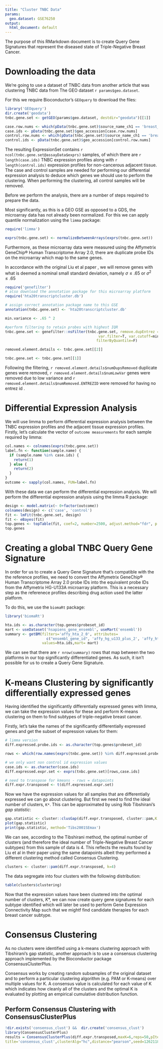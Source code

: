 ```yaml
---
title: "Cluster TNBC Data"
params:
  geo.dataset: GSE76250
output:
  html_document: default
---
```


The purpose of this RMarkdown document is to create Query Gene Signatures that represent the diseased
state of Triple-Negative Breast Cancer.


# Downloading the data
We're going to use a dataset of TNBC data from another article that was clustering TNBC data from The GEO dataset `r params$geo.dataset`.

For this we require Bioconductor's `GEOquery` to download the files:

```r
library('GEOquery')
dir.create('geodata')
tnbc.gene.set <- getGEO(params$geo.dataset, destdir="geodata")[[1]]
```

```r
case.row.nums <- which(pData(tnbc.gene.set)$source_name_ch1 == 'breast_TNBC')
case.ids <- pData(tnbc.gene.set)$geo_accession[case.row.nums]
control.row.nums <- which(pData(tnbc.gene.set)$source_name_ch1 == 'breast_normal tissue')
control.ids <- pData(tnbc.gene.set)$geo_accession[control.row.nums]
```

The resulting ExpressionSet contains `r ncol(tnbc.gene.set@assayData$exprs)` samples, of which there are 
`r length(case.ids)` TNBC expression profiles along with `r length(control.ids)` expression profiles for non-cancerous
adjacent tissue. The case and control samples are needed for performing our differential expression analysis to deduce
which genes we should use to perform the clustering. When performing the clustering, all control samples will be 
removed.

Before we perform the analysis, there are a number of steps required to prepare the data.

Most significantly, as this is a GEO GSE as opposed to a GDS, the microarray data has not already been normalized.
For this we can apply quantile normalization using the `limma` package:

```r
require('limma')

exprs(tnbc.gene.set) <- normalizeBetweenArrays(exprs(tnbc.gene.set))
```

Furthermore, as these microarray data were measured using the Affymetrix GeneChip&reg; Human Transcriptome Array 2.0,
there are duplicate probe IDs on the microarray which map to the same genes.

In accordance with the original Liu et al paper <!-- add reference here -->, we will remove genes with what is deemed a nominal small standard deviation, namely $\sigma \leq .65$ or $\sigma^2 \leq .65$

```r
require('genefilter')
# also download the annotation package for this microarray platform
require('hta20transcriptcluster.db')

# assign correct annotation package name to this GSE
annotation(tnbc.gene.set) <- 'hta20transcriptcluster.db'

min.variance <- .65 ^ 2

#perform filtering to retain probes with highest IQR
tnbc.gene.set <- genefilter::nsFilter(tnbc.gene.set, remove.dupEntrez =T,
                                           var.filter=T, var.cutoff=min.variance,
                                          filterByQuantile=F)

removed.element.details <- tnbc.gene.set[[2]]

tnbc.gene.set <- tnbc.gene.set[[1]]
```

Following the filtering, `r removed.element.details$numDupsRemoved` duplicate genes were removed,
`r removed.element.details$numLowVar` genes were removed due to low variance and `r removed.element.details$numRemoved.ENTREZID` were removed for having no entrez id <!-- perhaps stop this happening by 
setting require.entrez=F!!!!`-->.

# Differential Expression Analysis

We will use limma to perform differential expression analysis between the TNBC expression profiles and the 
adjacent tissue expression profiles. Firstly, let's calculate the vector of `outcome measurements` for each sample 
required by limma:

```r
col.names <- colnames(exprs(tnbc.gene.set))
label.fn <- function(sample.name) {
  if (sample.name %in% case.ids) {
    return(1)
  } else {
    return(2)
  }
}
outcome <- sapply(col.names, FUN=label.fn)
```

With these data we can perform the differential expression analysis. We will perform the differential expression analysis using the limma R package:

```r
design <- model.matrix(~ 0+factor(outcome))
colnames(design) <- c('case', 'control')
fit <- lmFit(tnbc.gene.set, design)
fit <- eBayes(fit)
top.genes <- topTable(fit, coef=2, number=2500, adjust.method="fdr", p.value=0.05,lfc=0)
top.genes
```

# Creating a global TNBC Query Gene Signature

In order for us to create a Query Gene Signature that's compatible with the the reference profiles, we need 
to convert the Affymetrix GeneChip&reg; Human Transcriptome Array 2.0 probe IDs into the equivalent probe IDs
from the Affymetrix HG-U133A microarray platform. This is a necessary step as the referenece profiles describing 
drug action used the latter platform.

To do this, we use the `biomaRt` package:

```r
library('biomaRt')

hta.ids <- as.character(top.genes$probeset_id)
mart <- useDataset('hsapiens_gene_ensembl', useMart('ensembl'))
summary <- getBM(filters='affy_hta_2_0', attributes= 
                   c("ensembl_gene_id", 'affy_hg_u133_plus_2', 'affy_hta_2_0', 'description'),
                 values=hta.ids,mart= mart)
```

We can see that there are `r nrow(summary)` rows that map between the two platforms in our top significantly 
differentiated genes. As such, it isn't possible for us to create a Query Gene Signature.

# K-means Clustering by significantly differentially expressed genes

Having identified the significantly differentially expressed genes with limma, we can take the expression values 
for these and perform K-means clustering on them to find subtypes of triple-negative breast cancer.

Firstly, let's take the names of the significantly differentially expressed genes and get the subset of expression values for them:

```r
# limma version
diff.expressed.probe.ids <- as.character(top.genes$probeset_id)

rows <- which(row.names(exprs(tnbc.gene.set)) %in% diff.expressed.probe.ids)

# we only want non control id expression values
case.ids <- as.character(case.ids)
diff.expressed.expr.set <- exprs(tnbc.gene.set)[rows,case.ids]

# need to transpose for kmeans - rows = datapoints
diff.expr.transposed <- t(diff.expressed.expr.set)
```

Now we have the expression values for all samples that are differentially expressed we can go about clustering. But 
first we need to find the ideal number of clusters, `K*`. This can be approximated by using Rob Tibshirani's *gap statistic*:

<!-- TODO: try using kmeansW from https://cran.r-project.org/web/packages/FactoClass/FactoClass.pdf allows weighting of differential variables -->

```r
gap.statistic <- cluster::clusGap(diff.expr.transposed, cluster::pam,K.max=10, B=500)
plot(gap.statistic)
print(gap.statistic, method='Tibs2001SEmax')
```

We can see, according to the Tibshirani method, the optimal number of clusters (and therefore the ideal number of 
Triple-Negative Breast Cancer subtypes) from this sample of data is 4. This reflects the results found by Liu et al in their 
paper using the same datapoints albeit they performed a different clustering method called Consensus Clustering.

```r
clusters <- cluster::pam(diff.expr.transposed, k=4)
```

The data segregate into four clusters with the following distribution:

```r
table(clusters$clustering)
```

Now that the expression values have been clustered into the optimal number of clusters, $K*$, we can now create query gene 
signatures for each subtype identified which will later be used to perform Gene Expression Connectivity Map such that we mightf find candidate therapies for each breast cancer subtype.

# Consensus Clustering
<!-- 
TODO use R package ConsensusClustPlus to find optimal numeber of clusters - method similar to original paper 
(Liu et al, 2016)
-->
<!-- https://www.ncbi.nlm.nih.gov/pubmed/20427518 -->
As no clusters were identified using a k-means clustering approach with Tibshirani's gap statistic, another approach is to 
use a consensus clustering approach implemented by the Bioconductor package ConsensusClusterPlus.<!-- add ref -->

Consensus works by creating random subsamples of the original dataset and to perform a particular clustering algorithm (e.g. PAM or K-means) over multiple values for K. A consensus value is calculated for each value of K which indicates how cleanly
all of the clusters and the optimal K is evaluated by plotting an empirical cumulative distribution function. <!-- learn how to understand this -->

## Perform Consensus Clustering with ConsensusClusterPlus
```r
!dir.exists('consensus_clust') &&  dir.create('consensus_clust')
library(ConsensusClusterPlus)
results = ConsensusClusterPlus(diff.expr.transposed,maxK=6,reps=50,pItem=0.8,pFeature=1,
title='consensus_clust',clusterAlg="hc",distance="pearson",seed=1262118388.71279,plot="png")
```
